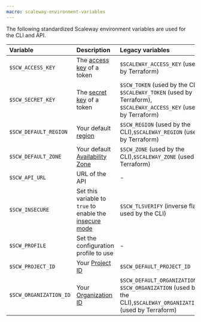 ```yaml
---
macro: scaleway-environment-variables
---
```


The following standardized Scaleway environment variables are used for the CLI and API.

| Variable                       | Description                                                                                      | Legacy variables                                                                                              |
| :----------------------------- | :----------------------------------------------------------------------------------------------- | :------------------------------------------------------------------------------------------------------------ |
| `$SCW_ACCESS_KEY`              | The [access key](/identity-and-access-management/iam/how-to/create-api-keys/) of a token    | `$SCALEWAY_ACCESS_KEY` (used by Terraform)                                                                 |
| `$SCW_SECRET_KEY`              | The [secret key](/identity-and-access-management/iam/how-to/create-api-keys/) of a token   | `$SCW_TOKEN` (used by the CLI), `$SCALEWAY_TOKEN` (used by Terraform), `$SCALEWAY_ACCESS_KEY` (used by Terraform) |                                                                                                         |
| `$SCW_DEFAULT_REGION`          | Your default [region](https://www.scaleway.com/en/developers/api/#regions-and-zones)             | `$SCW_REGION` (used by the CLI),`$SCALEWAY_REGION` (used by Terraform)                                        |
| `$SCW_DEFAULT_ZONE`            | Your default [Availability Zone](https://www.scaleway.com/en/developers/api/#regions-and-zones)  | `$SCW_ZONE` (used by the CLI),`$SCALEWAY_ZONE` (used by Terraform)                                            |
| `$SCW_API_URL`                 | URL of the API                                                                                   | -                                                                                                             |
| `$SCW_INSECURE`                | Set this variable to `true` to enable the [insecure mode](/managed-services/iot-hub/concepts/#insecure-connection)                                           | `$SCW_TLSVERIFY` (inverse flag used by the CLI)                                                               |
| `$SCW_PROFILE`                 | Set the configuration profile to use                                                             | -                                                                                                             |
| `$SCW_PROJECT_ID`              | Your [Project ID](https://console.scaleway.com/project/settings) | `$SCW_DEFAULT_PROJECT_ID`                                                                                     |
| `$SCW_ORGANIZATION_ID`         | Your [Organization ID](https://console.scaleway.com/organization/settings) | `$SCW_DEFAULT_ORGANIZATION_ID`, `$SCW_ORGANIZATION` (used by the CLI),`$SCALEWAY_ORGANIZATION` (used by Terraform) |
